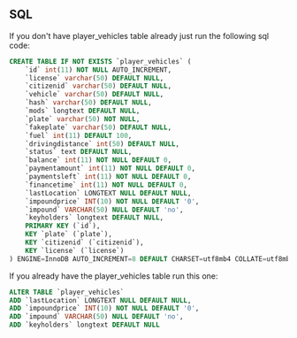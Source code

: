 ## SQL
If you don't have player_vehicles table already just run the following sql code:
```sql copy
CREATE TABLE IF NOT EXISTS `player_vehicles` (
    `id` int(11) NOT NULL AUTO_INCREMENT,
    `license` varchar(50) DEFAULT NULL,
    `citizenid` varchar(50) DEFAULT NULL,
    `vehicle` varchar(50) DEFAULT NULL,
    `hash` varchar(50) DEFAULT NULL,
    `mods` longtext DEFAULT NULL,
    `plate` varchar(50) NOT NULL,
    `fakeplate` varchar(50) DEFAULT NULL,
    `fuel` int(11) DEFAULT 100,
    `drivingdistance` int(50) DEFAULT NULL,
    `status` text DEFAULT NULL,
    `balance` int(11) NOT NULL DEFAULT 0,
    `paymentamount` int(11) NOT NULL DEFAULT 0,
    `paymentsleft` int(11) NOT NULL DEFAULT 0,
    `financetime` int(11) NOT NULL DEFAULT 0,
    `lastLocation` LONGTEXT NULL DEFAULT NULL,
    `impoundprice` INT(10) NOT NULL DEFAULT '0',
    `impound` VARCHAR(50) NULL DEFAULT 'no',
    `keyholders` longtext DEFAULT NULL,
    PRIMARY KEY (`id`),
    KEY `plate` (`plate`),
    KEY `citizenid` (`citizenid`),
    KEY `license` (`license`)
) ENGINE=InnoDB AUTO_INCREMENT=8 DEFAULT CHARSET=utf8mb4 COLLATE=utf8mb4_unicode_ci;
```

If you already have the player_vehicles table run this one:
```sql copy
ALTER TABLE `player_vehicles`
ADD `lastLocation` LONGTEXT NULL DEFAULT NULL,
ADD `impoundprice` INT(10) NOT NULL DEFAULT '0',
ADD `impound` VARCHAR(50) NULL DEFAULT 'no',
ADD `keyholders` longtext DEFAULT NULL
```